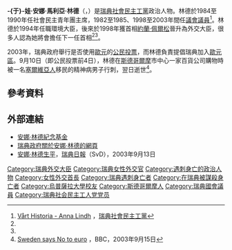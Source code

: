 {{Distinguish|安·林德}}
{{Infobox Officeholder 
|name =安娜·林德
|image        =Anna Lindh 2002.jpg
|caption      =
|order        =[[瑞典外交大臣|瑞典外交大臣]]
|term_start   =1998年10月7日
|term_end     ={{box|2003年9月11日}}
|predecessor  =[[Lena_Hjelm-Wallén|Lena Hjelm-Wallén]]
|successor    =[[Laila_Freivalds|Laila Freivalds]]
|birth_date   ={{Birth date|1957|6|19|df=yes}}
|birth_place  ={{flag|瑞典}}[[斯德哥爾摩|斯德哥爾摩]]
|death_date   ={{Death date and age|2003|9|11|1957|6|19|df=yes}}
|death_place  ={{flag|瑞典}}[[索爾納市|索爾納]]
|constituency =[[南曼蘭省|南曼蘭省]]
|party        =[[瑞典社會民主工黨|社會民主工黨]]
|spouse       =[[博·霍爾姆貝里|博·霍爾姆貝里]]
|children     = Filip, David
|profession   =}}

'''-{于}-娃·安娜·馬利亞·林德'''（{{lang-sv|'''Ylva Anna Maria Lindh'''}}，{{bd|1957年|6月19日|2003年|9月11日|catIdx=Lindn, Anna}}）是[[瑞典|瑞典]][[瑞典社會民主工黨|社會民主工黨]]政治人物。林德於1984至1990年任社會民主青年團主席，1982至1985、1998至2003年間任[[瑞典議會|議會議員]]<ref name="SAP">[http://www.socialdemokraterna.se/vart-parti/var-historia/anna-lindh/ Vårt Historia - Anna Lindh] {{Wayback|url=http://www.socialdemokraterna.se/vart-parti/var-historia/anna-lindh/ |date=20100823102221 }}，[[瑞典社會民主工黨|瑞典社會民主工黨]]</ref>。林德於1994年任職環境大臣，後來於1998年獲首相[[約蘭·佩爾松|約蘭·佩爾松]]晉升為外交大臣，很多人認為她將會擔任下一任首相<ref name="SAP"/><ref name="bbc"/>。

2003年，瑞典政府舉行是否使用[[歐元|歐元]]的[[瑞典公民投票|公民投票]]，而林德負責提倡瑞典加入[[歐元區|歐元區]]。9月10日（即公民投票前4日），林德在[[斯德哥爾摩|斯德哥爾摩]]市中心一家百貨公司購物時被一名[[塞爾維亞人|塞爾維亞人]]移民的精神病男子行刺，翌日逝世<ref name="bbc">[http://news.bbc.co.uk/2/hi/europe/3108292.stm Sweden says No to euro] {{Wayback|url=http://news.bbc.co.uk/2/hi/europe/3108292.stm |date=20201217161101 }}，BBC，2003年9月15日</ref>。

==參考資料==
{{reflist}}

==外部連結==
{{commonscat|Anna Lindh}}
{{wikiquote|Anna Lindh|安娜·林德|sv}}
*[https://web.archive.org/web/20110128110853/http://www.annalindhsminnesfond.com/start/default.asp 安娜·林德紀念基金]
*[https://web.archive.org/web/20130615220316/http://www.regeringen.se/sb/d/3839 瑞典政府關於安娜·林德的網頁]
*[http://www.svd.se/nyheter/inrikes/historien-om-anna-lindh_108926.svd 安娜·林德生平]，[[瑞典日報|瑞典日報]]（SvD），2003年9月13日

{{Authority control}}
{{DEFAULTSORT:Lindh, Anna}}
[[Category:瑞典外交大臣|Category:瑞典外交大臣]]
[[Category:瑞典女性外交官|Category:瑞典女性外交官]]
[[Category:遇刺身亡的政治人物|Category:遇刺身亡的政治人物]]
[[Category:女性外交首長|Category:女性外交首長]]
[[Category:瑞典遇刺身亡者|Category:瑞典遇刺身亡者]]
[[Category:在瑞典被謀殺身亡者|Category:在瑞典被謀殺身亡者]]
[[Category:烏普薩拉大學校友|Category:烏普薩拉大學校友]]
[[Category:斯德哥爾摩人|Category:斯德哥爾摩人]]
[[Category:瑞典國會議員|Category:瑞典國會議員]]
[[Category:瑞典社会民主工人党党员|Category:瑞典社会民主工人党党员]]